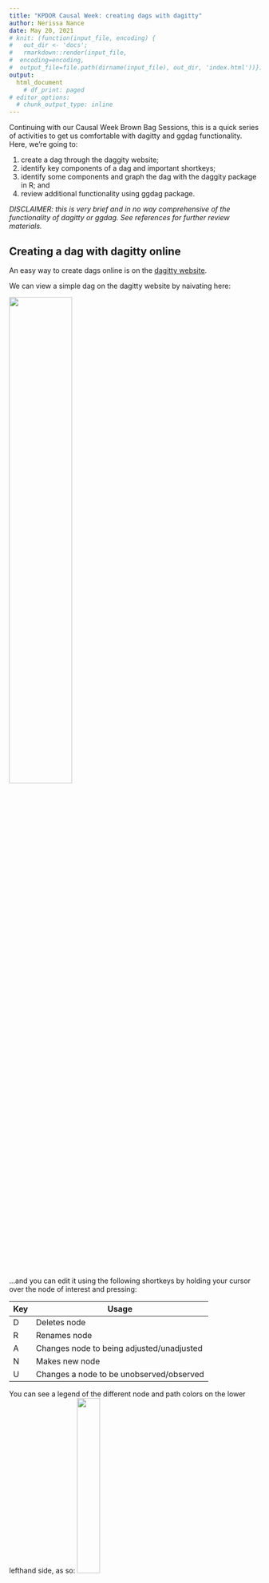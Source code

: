 ```yaml
---
title: "KPDOR Causal Week: creating dags with dagitty"
author: Nerissa Nance
date: May 20, 2021
# knit: (function(input_file, encoding) {
#   out_dir <- 'docs';
#   rmarkdown::render(input_file,
#  encoding=encoding,
#  output_file=file.path(dirname(input_file), out_dir, 'index.html'))})
output:
  html_document
    # df_print: paged
# editor_options:
  # chunk_output_type: inline
---
```


Continuing with our Causal Week Brown Bag Sessions, this is a quick series of activities to get us comfortable with dagitty and ggdag functionality. Here, we're going to:

1) create a dag through the daggity website;
2) identify key components of a dag and important shortkeys;
3) identify some components and graph the dag with the daggity package in R; and
4) review additional functionality using ggdag package.

*DISCLAIMER: this is very brief and in no way comprehensive of the functionality of dagitty or ggdag. See references for further review materials. *

## Creating a dag with dagitty online

An easy way to create dags online is on the [dagitty website](http://www.dagitty.net/dags.html).

We can view a simple dag on the dagitty website by naivating here:

![](./imgs/dagitty1.png){width=50%}


...and you can edit it using the following shortkeys by holding your cursor over the node of interest and pressing:

<!-- ::: l-body-outset -->

| Key  | Usage |
|----------|----------|
| D                 | Deletes node        |
| R                 | Renames node  |
| A                 | Changes node to being adjusted/unadjusted |
| N                 | Makes new node |
| U                 | Changes a node to be unobserved/observed |
<!-- ::: -->


You can see a legend of the different node and path colors on the lower lefthand side, as so:
![](./imgs/dagitty3.png){width=30%}





Let's try it out! 

#### Activity 1: Causal identification with colliders

1) Let's start with the template dag given to you by dagitty. what happens when you adjust for Z (hold your cursor over Z and press "A")? What happens to the causal effect identification in the upper lefthand corner, and why?
2) What about if you additionally adjust for either A or B?
3) You can add/subract the arrows by clicking one node of interest, and then the other. Try doing this now by adding an arrow from Z to D. What happens to the total effect identification?
4) Adjust a minimally sufficient set of nodes to control for confounding.

-------

#### Activity 2: Making a dag in dagitty online

Often times in causal literature (for point-treatment effects), variables will be denoted as follows:

- A = exposure node
- Y = outcome node
- W = confounder node(s)

1) Use the shortcuts above to make a dag that looks like the one below:
![](./imgs/dagitty2.png){width=50%}
2) What do the "testable implications" on the right hand side say? What conditional independences do you see? Find them also on the graph.
3) Now adjust for W1 and W2. What effect are we now measuring?
4) Now additionally adjust for W3. What effect are we measuring now?

------

## Examining dags in R with dagitty

Copy the code in the "model code" section on the righthand side into you R console, if you have access to R. You will need to run `install.packages("dagitty")` if you don't have the package already. You will also need to enclose the dag code in quotes and in the dagitty function, as seen below:

```r
#install.packages("dagitty")
library(dagitty)

dag <- dagitty(
  'dag {
A [exposure,pos="-1.243,0.333"]
W1 [pos="-1.031,-0.585"]
W2 [pos="-0.140,-0.632"]
W3 [pos="-0.550,0.629"]
Y [outcome,pos="0.160,0.328"]
A -> W3
A -> Y
W1 -> A
W1 -> Y
W2 -> A
W2 -> Y
W3 -> Y
}'
)

plot(dag)
```


Now that we have our dag, we can perform a variety of functions on the dag to examine different relationships such as ancestors and descendents.



```r

ancestors( dag, "Y" )
descendants( dag, "A" )

```

We can also look at all the paths between variables such as A and Y (the `open` object shows us whether the paths are open or closed):
```r
paths( dag, "A", "Y")$open
paths( dag, "A", "Y")$paths
paths( dag, "A", "Y", directed=T)$paths
```

We can examine the conditional independencies in the dag:
```r
impliedConditionalIndependencies(dag)
```

We can also look at the possible adjustment sets (in our case there is only one, but in other cases there may be more than one):
```r
adjustmentSets(dag)
```

If we adjust for these variables, we will no longer have open paths between the exposure and outcome:

```r

adjustedNodes(dag) <- c("W1","W2")

paths( dag, "A", "Y", c("W1","W2") )

```


We can also explore this using the dseparation command:

```r
sapply( names(dag), function(Z) dseparated(dag,"A","Y",Z) )
```

Ok, that was fun, but why both with this if we can do it all on the dagitty website? R can be helpful if you want to have replicable code that saves a complex dag, tests for d-separation and indepdendencies given different adjustment sets, etc. You can't (to my knowledge) save results directly in dagitty.net. We won't go over this today, but there are also ways to test relationships in a dag through simulations in R. 

------

#### Activity: R to dagitty online

Let's try with a more complex graph now. 

```r

set.seed(2342)

rdag <- dagitty(dagitty::randomDAG(10, .5))
rdag
exposures(rdag) <-"x1"
outcomes(rdag) <- "x5"

plot(graphLayout(rdag))

```

Try pasting this directly into the daggity.net "model code" section on the righthand side. Poof! It renders a dag.

1) Is there confounding in this graph?
2) What happens when you adjust for X8?

------

## Examining dags in R with ggdag

For the R users out there, the ggdag may be useful to you. It is a package that's built on top of dagitty to extend its functionality to work in the world of tidyverse. 

The `tidy_dagitty()` command creates a tibble with the dag's details (coordinates, direction of effect, etc.):

```r

library(ggdag)
```
```r
tidydag <- tidy_dagitty(dag)
tidydag

```

For the most part this is nice for visualizing the dag quickly and easily. For example, looking at paths between exposure and outcome:
```r

ggdag_paths(dag)

```

Visually examining parents and children of a specific variable:

```r
ggdag_parents(dag, "Y")
```

Or visualizing the adjustment set needed for your exposure-outcome total effect:
```r
ggdag_adjustment_set(dag)

```


You can review reference material for more details.

--------

### That's all for now!

Hopefully this was enough to get you started with dagitty (and ggdag), and that you now:

1)  can create a dag through the daggity website;
2) can identify key components of a dag and important shortkeys;
3) know how to identify some components and graph the dag with the daggity package in R; and
4) can use some of the graphs from the ggdag package to identify relationships in your dag.


# References 

https://cran.r-project.org/web/packages/dagitty/dagitty.pdf

http://dagitty.net/primer/

https://cran.r-project.org/web/packages/ggdag/vignettes/intro-to-ggdag.html

https://ggdag.malco.io/ 


